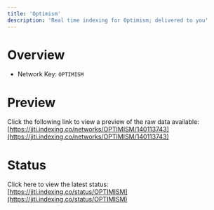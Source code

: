 ```yaml
---
title: 'Optimism'
description: 'Real time indexing for Optimism; delivered to you'
---
```


# Overview
- Network Key: `OPTIMISM`

# Preview
Click the following link to view a preview of the raw data available: [https://jiti.indexing.co/networks/OPTIMISM/140113743](https://jiti.indexing.co/networks/OPTIMISM/140113743)

# Status
Click here to view the latest status: [https://jiti.indexing.co/status/OPTIMISM](https://jiti.indexing.co/status/OPTIMISM)
